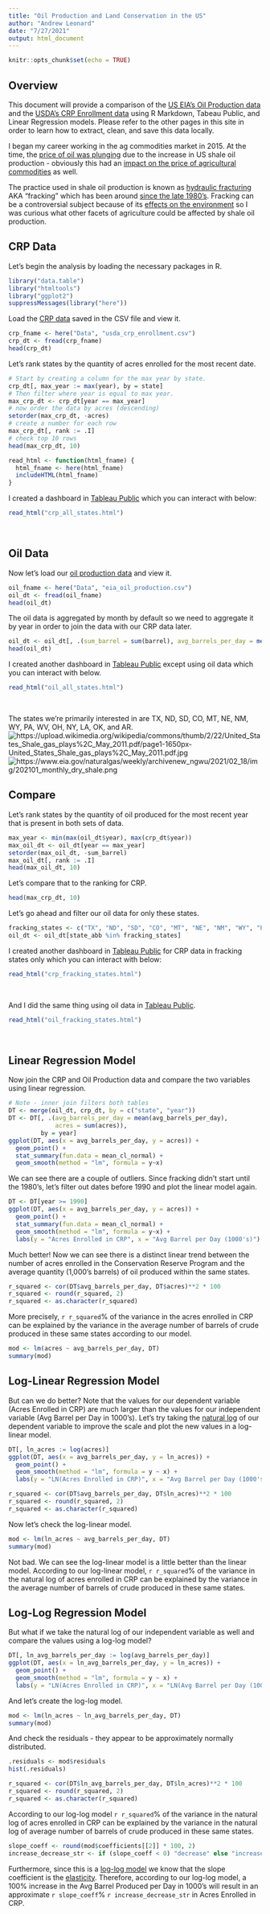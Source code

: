 ```yaml
---
title: "Oil Production and Land Conservation in the US"
author: "Andrew Leonard"
date: "7/27/2021"
output: html_document
---
```


```r
knitr::opts_chunk$set(echo = TRUE)
```

## Overview

This document will provide a comparison of the [US EIA's Oil Production data](https://andrew-j-leonard.github.io/oil.html) and the [USDA's CRP Enrollment data](https://andrew-j-leonard.github.io/crp.html) using R Markdown, Tabeau Public, and Linear Regression models. Please refer to the other pages in this site in order to learn how to extract, clean, and save this data locally.

I began my career working in the ag commodities market in 2015.  At the time, the [price of oil was plunging](https://blogs.worldbank.org/developmenttalk/what-triggered-oil-price-plunge-2014-2016-and-why-it-failed-deliver-economic-impetus-eight-charts#:~:text=The%20initial%20drop%20in%20oil,concerns%2C%20and%20shifting%20OPEC%20policies.&text=This%20partly%20explains%20why%20the,subsequent%20boost%20to%20global%20activity.) due to the increase in US shale oil production - obviously this had an [impact on the price of agricultural commodities](https://www.investopedia.com/ask/answers/030415/how-does-price-oil-affect-stock-market.asp) as well. 

The practice used in shale oil production is known as [hydraulic fracturing](https://www.usgs.gov/faqs/what-hydraulic-fracturing?qt-news_science_products=0#) AKA "fracking" which has been around [since the late 1980's](https://www.usgs.gov/faqs/when-did-hydraulic-fracturing-become-such-a-popular-approach-oil-and-gas-production?qt-news_science_products=0#qt-news_science_products).  Fracking can be a controversial subject because of its [effects on the environment](https://www.usgs.gov/faqs/what-environmental-issues-are-associated-hydraulic-fracturing?qt-news_science_products=0#qt-news_science_products) so I was curious what other facets of agriculture could be affected by shale oil production.

## CRP Data

Let's begin the analysis by loading the necessary packages in R.
```r
library("data.table")
library("htmltools")
library("ggplot2")
suppressMessages(library("here"))
```

Load the [CRP data](https://andrew-j-leonard.github.io/crp.html) saved in the CSV file and view it.
```r
crp_fname <- here("Data", "usda_crp_enrollment.csv")
crp_dt <- fread(crp_fname)
head(crp_dt)
```

Let's rank states by the quantity of acres enrolled for the most recent date.  
```r
# Start by creating a column for the max year by state.
crp_dt[, max_year := max(year), by = state]
# Then filter where year is equal to max year.
max_crp_dt <- crp_dt[year == max_year]
# now order the data by acres (descending)
setorder(max_crp_dt, -acres)
# create a number for each row
max_crp_dt[, rank := .I]
# check top 10 rows
head(max_crp_dt, 10)
```

```r
read_html <- function(html_fname) {
  html_fname <- here(html_fname)
  includeHTML(html_fname)
}
```

I created a dashboard in [Tableau Public](https://public.tableau.com/views/AcresEnrolledinCRP/dashAllStates?:language=en-US&:display_count=n&:origin=viz_share_link) which you can interact with below:
```r
read_html("crp_all_states.html")
```

<br/>

## Oil Data

Now let's load our [oil production data](https://andrew-j-leonard.github.io/oil.html) and view it.
```r
oil_fname <- here("Data", "eia_oil_production.csv")
oil_dt <- fread(oil_fname)
head(oil_dt)
```

The oil data is aggregated by month by default so we need to aggregate it by year in order to join the data with our CRP data later.
```r
oil_dt <- oil_dt[, .(sum_barrel = sum(barrel), avg_barrels_per_day = mean(barrels_per_day)), by = .(state_abb, state, year)]
head(oil_dt)
```

I created another dashboard in [Tableau Public](https://public.tableau.com/views/USEIAOilProduction/dashAllStatesOil?:language=en-US&:retry=yes&publish=yes&:display_count=n&:origin=viz_share_link) except using oil data which you can interact with below.
```r
read_html("oil_all_states.html")
```

<br/>

The states we're primarily interested in are TX, ND, SD, CO, MT, NE, NM, WY, PA, WV, OH, NY, LA, OK, and AR.
![https://upload.wikimedia.org/wikipedia/commons/thumb/2/22/United_States_Shale_gas_plays%2C_May_2011.pdf/page1-1650px-United_States_Shale_gas_plays%2C_May_2011.pdf.jpg](Img/page1-1650px-United_States_Shale_gas_plays,_May_2011.pdf.jpg)
![https://www.eia.gov/naturalgas/weekly/archivenew_ngwu/2021/02_18/img/202101_monthly_dry_shale.png](Img/202101_monthly_dry_shale.png)

## Compare 

Let's rank states by the quantity of oil produced for the most recent year that is present in both sets of data.
```r
max_year <- min(max(oil_dt$year), max(crp_dt$year))
max_oil_dt <- oil_dt[year == max_year]
setorder(max_oil_dt, -sum_barrel)
max_oil_dt[, rank := .I]
head(max_oil_dt, 10)
```

Let's compare that to the ranking for CRP.
```r
head(max_crp_dt, 10)
```


Let's go ahead and filter our oil data for only these states.
```r
fracking_states <- c("TX", "ND", "SD", "CO", "MT", "NE", "NM", "WY", "PA", "WV", "OH", "NY", "LA", "OK", "AR")
oil_dt <- oil_dt[state_abb %in% fracking_states]
```

I created another dashboard in [Tableau Public](https://public.tableau.com/views/AcresEnrolledinCRP/dashFrackingStates?:language=en-US&:display_count=n&:origin=viz_share_link) for CRP data in fracking states only which you can interact with below:
```r
read_html("crp_fracking_states.html")
```

<br/>

And I did the same thing using oil data in [Tableau Public](https://public.tableau.com/views/USEIAOilProduction/dashFrackingStatesOil?:language=en-US&publish=yes&:display_count=n&:origin=viz_share_link).
```r
read_html("oil_fracking_states.html")
```
<br/>

## Linear Regression Model

Now join the CRP and Oil Production data and compare the two variables using linear regression.
```r
# Note - inner join filters both tables
DT <- merge(oil_dt, crp_dt, by = c("state", "year"))
DT <- DT[, .(avg_barrels_per_day = mean(avg_barrels_per_day), 
             acres = sum(acres)), 
         by = year]
ggplot(DT, aes(x = avg_barrels_per_day, y = acres)) + 
  geom_point() + 
  stat_summary(fun.data = mean_cl_normal) + 
  geom_smooth(method = "lm", formula = y~x)
```

We can see there are a couple of outliers.  Since fracking didn't start until the 1980's, let's filter out dates before 1990 and plot the linear model again.
```r
DT <- DT[year >= 1990]
ggplot(DT, aes(x = avg_barrels_per_day, y = acres)) + 
  geom_point() + 
  stat_summary(fun.data = mean_cl_normal) + 
  geom_smooth(method = "lm", formula = y~x) +
  labs(y = "Acres Enrolled in CRP", x = "Avg Barrel per Day (1000's)")
```

Much better!  Now we can see there is a distinct linear trend between the number of acres enrolled in the Conservation Reserve Program and the average quantity (1,000's barrels) of oil produced within the same states.

```r
r_squared <- cor(DT$avg_barrels_per_day, DT$acres)**2 * 100
r_squared <- round(r_squared, 2)
r_squared <- as.character(r_squared)
```

More precisely, `r r_squared`% of the variance in the acres enrolled in CRP can be explained by the variance in the average number of barrels of crude produced in these same states according to our model. 
```r
mod <- lm(acres ~ avg_barrels_per_day, DT)
summary(mod)
```

## Log-Linear Regression Model

But can we do better?  Note that the values for our dependent variable (Acres Enrolled in CRP) are much larger than the values for our independent variable (Avg Barrel per Day in 1000's).  Let's try taking the [natural log](https://en.wikipedia.org/wiki/Natural_logarithm) of our dependent variable to improve the scale and plot the new values in a log-linear model.

```r
DT[, ln_acres := log(acres)]
ggplot(DT, aes(x = avg_barrels_per_day, y = ln_acres)) + 
  geom_point() + 
  geom_smooth(method = "lm", formula = y ~ x) +
  labs(y = "LN(Acres Enrolled in CRP)", x = "Avg Barrel per Day (1000's)")
```

```r
r_squared <- cor(DT$avg_barrels_per_day, DT$ln_acres)**2 * 100
r_squared <- round(r_squared, 2)
r_squared <- as.character(r_squared)
```

Now let's check the log-linear model.
```r
mod <- lm(ln_acres ~ avg_barrels_per_day, DT)
summary(mod)
```

Not bad. We can see the log-linear model is a little better than the linear model.  According to our log-linear model, `r r_squared`% of the variance in the natural log of acres enrolled in CRP can be explained by the variance in the average number of barrels of crude produced in these same states. 

## Log-Log Regression Model

But what if we take the natural log of our independent variable as well and compare the values using a log-log model?
```r
DT[, ln_avg_barrels_per_day := log(avg_barrels_per_day)]
ggplot(DT, aes(x = ln_avg_barrels_per_day, y = ln_acres)) + 
  geom_point() + 
  geom_smooth(method = "lm", formula = y ~ x) +
  labs(y = "LN(Acres Enrolled in CRP)", x = "LN(Avg Barrel per Day (1000's))")
```

And let's create the log-log model.
```r
mod <- lm(ln_acres ~ ln_avg_barrels_per_day, DT)
summary(mod)
```

And check the residuals - they appear to be approximately normally distributed.
```r
.residuals <- mod$residuals
hist(.residuals)
```

```r
r_squared <- cor(DT$ln_avg_barrels_per_day, DT$ln_acres)**2 * 100
r_squared <- round(r_squared, 2)
r_squared <- as.character(r_squared)
```

According to our log-log model `r r_squared`% of the variance in the natural log of acres enrolled in CRP can be explained by the variance in the natural log of average number of barrels of crude produced in these same states. 

```r
slope_coeff <- round(mod$coefficients[[2]] * 100, 2)
increase_decrease_str <- if (slope_coeff < 0) "decrease" else "increase"
```

Furthermore, since this is a [log-log model](https://stats.idre.ucla.edu/other/mult-pkg/faq/general/faqhow-do-i-interpret-a-regression-model-when-some-variables-are-log-transformed/) we know that the slope coefficient is the [elasticity](https://stackoverflow.com/a/56614010/8623742).  Therefore, according to our log-log model, a 100% increase in the Avg Barrel Produced per Day in 1000's will result in an approximate `r slope_coeff`% `r increase_decrease_str` in Acres Enrolled in CRP.